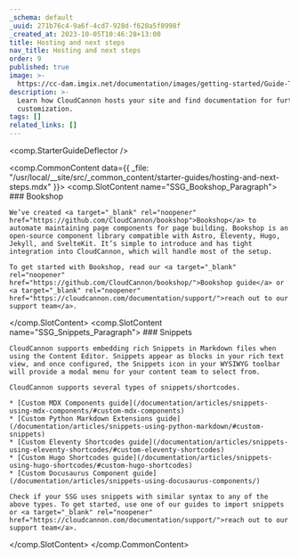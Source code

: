 ```yaml
---
_schema: default
_uuid: 271b76c4-9a6f-4cd7-928d-f620a5f8998f
_created_at: 2023-10-05T10:46:28+13:00
title: Hosting and next steps
nav_title: Hosting and next steps
order: 9
published: true
image: >-
  https://cc-dam.imgix.net/documentation/images/getting-started/Guide-Thumbnails/CloudCannon-Getting-Started-Thumbnail-Universal.png
description: >-
  Learn how CloudCannon hosts your site and find documentation for further site
  customization.
tags: []
related_links: []
---
```

<comp.StarterGuideDeflector />

<comp.CommonContent data={{ _file: "/usr/local/__site/src/_common_content/starter-guides/hosting-and-next-steps.mdx" }}>
  <comp.SlotContent name="SSG_Bookshop_Paragraph">
    ### Bookshop

    We’ve created <a target="_blank" rel="noopener" href="https://github.com/CloudCannon/bookshop">Bookshop</a> to automate maintaining page components for page building. Bookshop is an open-source component library compatible with Astro, Eleventy, Hugo, Jekyll, and SvelteKit. It’s simple to introduce and has tight integration into CloudCannon, which will handle most of the setup.

    To get started with Bookshop, read our <a target="_blank" rel="noopener" href="https://github.com/CloudCannon/bookshop/">Bookshop guide</a> or <a target="_blank" rel="noopener" href="https://cloudcannon.com/documentation/support/">reach out to our support team</a>.
  </comp.SlotContent> <comp.SlotContent name="SSG_Snippets_Paragraph">
    ### Snippets

    CloudCannon supports embedding rich Snippets in Markdown files when using the Content Editor. Snippets appear as blocks in your rich text view, and once configured, the Snippets icon in your WYSIWYG toolbar will provide a modal menu for your content team to select from.

    CloudCannon supports several types of snippets/shortcodes.

    * [Custom MDX Components guide](/documentation/articles/snippets-using-mdx-components/#custom-mdx-components)
    * [Custom Python Markdown Extensions guide](/documentation/articles/snippets-using-python-markdown/#custom-snippets)
    * [Custom Eleventy Shortcodes guide](/documentation/articles/snippets-using-eleventy-shortcodes/#custom-eleventy-shortcodes)
    * [Custom Hugo Shortcodes guide](/documentation/articles/snippets-using-hugo-shortcodes/#custom-hugo-shortcodes)
    * [Custom Docusaurus Component guide](/documentation/articles/snippets-using-docusaurus-components/)

    Check if your SSG uses snippets with similar syntax to any of the above types. To get started, use one of our guides to import snippets or <a target="_blank" rel="noopener" href="https://cloudcannon.com/documentation/support/">reach out to our support team</a>.
  </comp.SlotContent>
</comp.CommonContent>